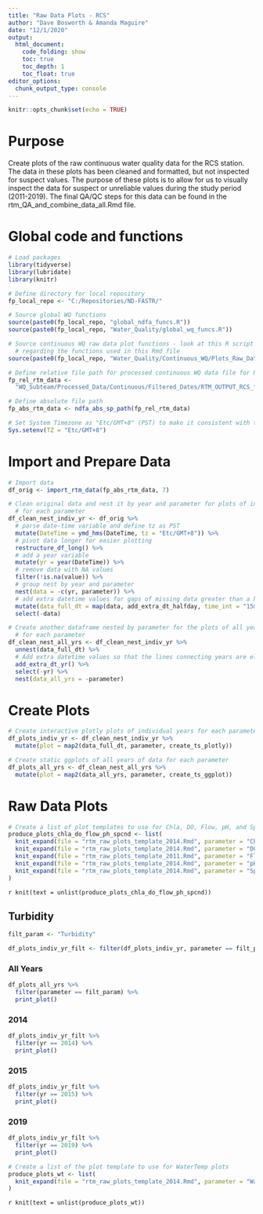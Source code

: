 ```yaml
---
title: "Raw Data Plots - RCS"
author: "Dave Bosworth & Amanda Maguire"
date: "12/1/2020"
output: 
  html_document: 
    code_folding: show
    toc: true
    toc_depth: 1
    toc_float: true
editor_options: 
  chunk_output_type: console
---
```


```r
knitr::opts_chunk$set(echo = TRUE)
```

# Purpose

Create plots of the raw continuous water quality data for the RCS station. The data in these plots has been cleaned and formatted, but not inspected for suspect values. The purpose of these plots is to allow for us to visually inspect the data for suspect or unreliable values during the study period (2011-2019). The final QA/QC steps for this data can be found in the rtm_QA_and_combine_data_all.Rmd file.

# Global code and functions

```r
# Load packages
library(tidyverse)
library(lubridate)
library(knitr)
```

```r
# Define directory for local repository
fp_local_repo <- "C:/Repositories/ND-FASTR/"

# Source global WQ functions
source(paste0(fp_local_repo, "global_ndfa_funcs.R"))
source(paste0(fp_local_repo, "Water_Quality/global_wq_funcs.R"))

# Source continuous WQ raw data plot functions - look at this R script file for greater detail 
  # regarding the functions used in this Rmd file
source(paste0(fp_local_repo, "Water_Quality/Continuous_WQ/Plots_Raw_Data/rtm_raw_plots_funcs.R"))
```

```r
# Define relative file path for processed continuous WQ data file for RCS
fp_rel_rtm_data <- 
  "WQ_Subteam/Processed_Data/Continuous/Filtered_Dates/RTM_OUTPUT_RCS_formatted_filt.csv"

# Define absolute file path
fp_abs_rtm_data <- ndfa_abs_sp_path(fp_rel_rtm_data)
```

```r
# Set System Timezone as "Etc/GMT+8" (PST) to make it consistent with the data 
Sys.setenv(TZ = "Etc/GMT+8")
```

# Import and Prepare Data

```r
# Import data
df_orig <- import_rtm_data(fp_abs_rtm_data, 7)
```

```r
# Clean original data and nest it by year and parameter for plots of individual years 
  # for each parameter
df_clean_nest_indiv_yr <- df_orig %>% 
  # parse date-time variable and define tz as PST
  mutate(DateTime = ymd_hms(DateTime, tz = "Etc/GMT+8")) %>% 
  # pivot data longer for easier plotting
  restructure_df_long() %>% 
  # add a year variable
  mutate(yr = year(DateTime)) %>% 
  # remove data with NA values
  filter(!is.na(value)) %>% 
  # group nest by year and parameter
  nest(data = -c(yr, parameter)) %>%
  # add extra datetime values for gaps of missing data greater than a half a day
  mutate(data_full_dt = map(data, add_extra_dt_halfday, time_int = "15min")) %>%
  select(-data)

# Create another dataframe nested by parameter for the plots of all years of data 
  # for each parameter
df_clean_nest_all_yrs <- df_clean_nest_indiv_yr %>% 
  unnest(data_full_dt) %>% 
  # Add extra datetime values so that the lines connecting years are eliminated in the plots 
  add_extra_dt_yr() %>% 
  select(-yr) %>% 
  nest(data_all_yrs = -parameter)
```

# Create Plots

```r
# Create interactive plotly plots of individual years for each parameter
df_plots_indiv_yr <- df_clean_nest_indiv_yr %>% 
  mutate(plot = map2(data_full_dt, parameter, create_ts_plotly))

# Create static ggplots of all years of data for each parameter
df_plots_all_yrs <- df_clean_nest_all_yrs %>% 
  mutate(plot = map2(data_all_yrs, parameter, create_ts_ggplot))
```

# Raw Data Plots {.tabset .tabset-pills}

```r
# Create a list of plot templates to use for Chla, DO, Flow, pH, and SpCnd plots
produce_plots_chla_do_flow_ph_spcnd <- list(
  knit_expand(file = "rtm_raw_plots_template_2014.Rmd", parameter = "Chla"),
  knit_expand(file = "rtm_raw_plots_template_2014.Rmd", parameter = "DO"),
  knit_expand(file = "rtm_raw_plots_template_2011.Rmd", parameter = "Flow"),
  knit_expand(file = "rtm_raw_plots_template_2014.Rmd", parameter = "pH"),
  knit_expand(file = "rtm_raw_plots_template_2014.Rmd", parameter = "SpCnd")
)
```

`r knit(text = unlist(produce_plots_chla_do_flow_ph_spcnd))`


## Turbidity {.tabset .tabset-pills}

```r
filt_param <- "Turbidity"

df_plots_indiv_yr_filt <- filter(df_plots_indiv_yr, parameter == filt_param)
```

### All Years

```r
df_plots_all_yrs %>% 
  filter(parameter == filt_param) %>% 
  print_plot()
```

### 2014

```r
df_plots_indiv_yr_filt %>% 
  filter(yr == 2014) %>% 
  print_plot()
```

### 2015

```r
df_plots_indiv_yr_filt %>% 
  filter(yr == 2015) %>% 
  print_plot()
```

### 2019

```r
df_plots_indiv_yr_filt %>% 
  filter(yr == 2019) %>% 
  print_plot()
```


```r
# Create a list of the plot template to use for WaterTemp plots
produce_plots_wt <- list(
  knit_expand(file = "rtm_raw_plots_template_2014.Rmd", parameter = "WaterTemp")
)
```

`r knit(text = unlist(produce_plots_wt))`

